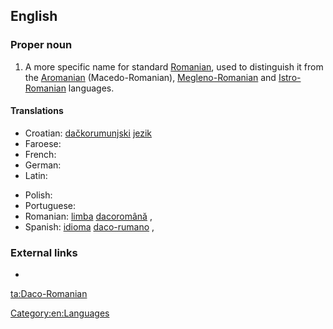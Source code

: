 ==English==
{{wikipedia|Daco-Romanian}}

===Proper noun===
{{en-proper noun}}

# A more specific name for standard [[Romanian]], used to distinguish it from the [[Aromanian]] (Macedo-Romanian), [[Megleno-Romanian]] and [[Istro-Romanian]] languages.

====Translations====
{{trans-top|a more specific name for the Romanian language}}
* Croatian: [[dačkorumunjski]] [[jezik]] {{m}}
* Faroese: {{t-|fo|dakorumenskt|n}}
* French: {{t-|fr|daco-roumain|m}}
* German: {{t-|de|Dakorumänisch|n}}
* Latin: {{t-|la|lingua Daco-Romana|f}}
{{trans-mid}}
* Polish: {{t-|pl|dakorumuński|m}}
* Portuguese: {{t+|pt|daco-romeno|m}}
* Romanian: [[limba]] [[dacoromână]] {{f}}, {{t-|ro|dacoromână|f}}
* Spanish: [[idioma]] [[daco-rumano]] {{m}}, {{t-|es|daco-rumano|m}}
{{trans-bottom}}

===External links===
* {{ethnologue|code=ron}}

[[Category:en:Languages]]

[[ta:Daco-Romanian]]